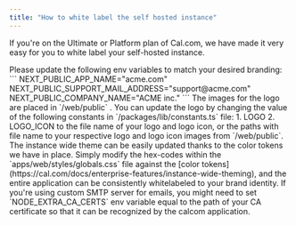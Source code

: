 ```yaml
---
title: "How to white label the self hosted instance"
---
```


If you're on the Ultimate or Platform plan of Cal.com, we have made it very easy for you to white label your self-hosted instance.

<Steps>
    <Step title="Update environment variables">
        Please update the following env variables to match your desired branding:
            ```
            NEXT_PUBLIC_APP_NAME="acme.com"
            NEXT_PUBLIC_SUPPORT_MAIL_ADDRESS="support@acme.com"
            NEXT_PUBLIC_COMPANY_NAME="ACME inc."
            ```
    </Step>
    <Step title="Update logos">
        The images for the logo are placed in `/web/public` . You can update the logo by changing the value of the following constants in `/packages/lib/constants.ts` file:
            1. LOGO
            2. LOGO_ICON
        to the file name of your logo and logo icon, or the paths with file name to your respective logo and logo icon images from `/web/public`.
    </Step>
    <Step title="Instance wide theming">
        The instance wide theme can be easily updated thanks to the color tokens we have in place. Simply modify the hex-codes within the `apps/web/styles/globals.css` file against the [color tokens](https://cal.com/docs/enterprise-features/instance-wide-theming), and the entire application can be consistently whitelabeled to your brand identity.
    </Step>
</Steps>

<Note>
If you're using custom SMTP server for emails, you might need to set `NODE_EXTRA_CA_CERTS` env variable equal to the path of your CA certificate so that it can be recognized by the calcom application.
</Note>